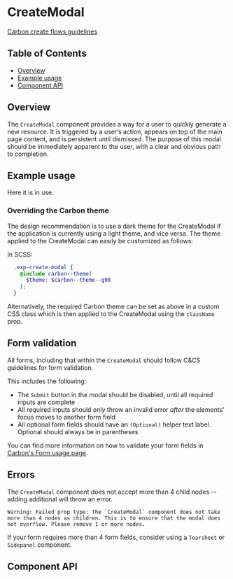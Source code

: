 
# CreateModal

[Carbon create flows guidelines](https://www.carbondesignsystem.com/community/patterns/create-flows/#modal)

## Table of Contents

- [Overview](#overview)
- [Example usage](#example-usage)
- [Component API](#component-api)

## Overview

The `CreateModal` component provides a way for a user to quickly generate a new
resource. It is triggered by a user’s action, appears on top of the main page
content, and is persistent until dismissed. The purpose of this modal should be
immediately apparent to the user, with a clear and obvious path to completion.

## Example usage

Here it is in use.

<Preview>
  <Story
    id={getStorybookSlug(pkg, CreateModal.displayName, 'with-state-manager')}
  />
</Preview>

### Overriding the Carbon theme

The design recommendation is to use a dark theme for the CreateModal if the
application is currently using a light theme, and vice versa. The theme applied
to the CreateModal can easily be customized as follows:

In SCSS:

```SCSS
  .exp-create-modal {
    @include carbon--theme(
      $theme: $carbon--theme--g90
    );
  }
```

Alternatively, the required Carbon theme can be set as above in a custom CSS
class which is then applied to the CreateModal using the `className` prop.

## Form validation

All forms, including that within the `CreateModal` should follow C&CS guidelines
for form validation.

This includes the following:

- The `Submit` button in the modal should be disabled, until all required inputs
  are complete
- All required inputs should _only_ throw an invalid error _after_ the elements'
  focus moves to another form field
- All optional form fields should have an `(Optional)` helper text label.
  Optional should always be in parentheses

You can find more information on how to validate your form fields in
[Carbon's Form usage page](https://www.carbondesignsystem.com/components/form/usage).

## Errors

The `CreateModal` component does not accept more than 4 child nodes -- adding
additional will throw an error.

```
Warning: Failed prop type: The `CreateModal` component does not take more than 4 nodes as children. This is to ensure that the modal does not overflow. Please remove 1 or more nodes.
```

If your form requires more than 4 form fields, consider using a `Tearsheet` or
`Sidepanel` component.

## Component API

<Props />
